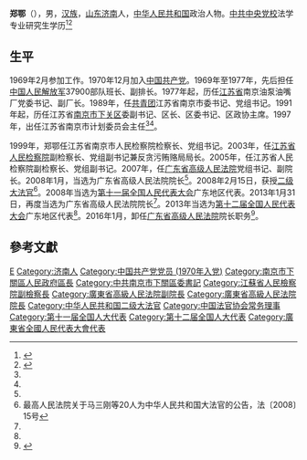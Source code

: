 '''郑鄂'''（{{bd|1952年|11月||}}），男，[[汉族|汉族]]，[[山东|山东]][[济南|济南]]人，[[中华人民共和国|中华人民共和国]]政治人物。[[中共中央党校|中共中央党校]]法学专业研究生学历<ref name=rmfyb>{{Cite web|title=郑鄂当选广东高级人民法院院长|url=http://rmfyb.chinacourt.org/paper/html/2013-02/01/content_57590.htm|accessdate=2013-02-01|work=人民法院报|archive-date=2013-02-04|archive-url=https://web.archive.org/web/20130204004559/http://rmfyb.chinacourt.org/paper/html/2013-02/01/content_57590.htm|dead-url=no}}</ref><ref name=npc>{{cite news|title=全国人大代表信息-郑鄂|url= http://210.82.31.1:8084/delegate/viewDelegate.action?dbid=121873|accessdate=2013-04-05|newspaper=全国人大网|archive-url=https://web.archive.org/web/20160305230022/http://www.npc.gov.cn/delegate/viewDelegate.action?dbid=121873|archive-date=2016-03-05|dead-url=yes}}</ref>

== 生平 ==
1969年2月参加工作。1970年12月加入[[中国共产党|中国共产党]]。1969年至1977年，先后担任[[中国人民解放军|中国人民解放军]]37900部队班长、副排长。1977年起，历任[[江苏省|江苏省]]南京油泵油嘴厂党委书记、副厂长。1989年，任[[中國共產主義青年團|共青团]]江苏省南京市委书记、党组书记。1991年起，历任江苏省[[南京市|南京市]][[下关区|下关区]]委副书记、区长、区委书记、区政协主席。1997年，出任江苏省南京市计划委员会主任<ref name=rmfyb/><ref name=npc/>。

1999年，郑鄂任江苏省南京市人民检察院检察长、党组书记。2003年，任[[江苏省人民检察院|江苏省人民检察院]]副检察长、党组副书记兼反贪污贿赂局局长。2005年，任江苏省人民检察院副检察长、党组副书记。2007年，任[[广东省高级人民法院|广东省高级人民法院]]党组书记、副院长。2008年1月，当选为广东省高级人民法院院长<ref name=rmfyb/>。2008年2月15日，获授[[中华人民共和国大法官|二级大法官]]<ref>最高人民法院关于马三刚等20人为中华人民共和国大法官的公告，法〔2008〕15号</ref>。2008年当选为[[第十一届全国人民代表大会|第十一届全国人民代表大会]]广东地区代表。2013年1月31日，再度当选为广东省高级人民法院院长<ref name=rmfyb/>。2013年当选为[[第十二届全国人民代表大会|第十二届全国人民代表大会]]广东地区代表<ref name=npc/>。2016年1月，卸任[[广东省高级人民法院|广东省高级人民法院]]院长职务<ref>{{cite news|title=因到达任职年限，肖志恒、雷于蓝辞任广东省人大常委会副主任|url=http://www.thepaper.cn/newsDetail_forward_1426160|accessdate=2016-01-28|newspaper=澎湃新闻|archive-date=2016-01-28|archive-url=https://web.archive.org/web/20160128112204/http://www.thepaper.cn/newsDetail_forward_1426160|dead-url=no}}</ref>。

== 參考文獻 ==
{{reflist}}

{{Navboxes 
| title  = 郑鄂在[[中国法官协会|中国法官协会]]的职务
| list1  =
{{中国法官协会第五届理事会}}
}}

{{Authority control}}
{{DEFAULTSORT:Zheng郑}}
[[Category:郑姓|E]]
[[Category:济南人|Category:济南人]]
[[Category:中国共产党党员_(1970年入党)|Category:中国共产党党员 (1970年入党)]]
[[Category:南京市下關區人民政府區長|Category:南京市下關區人民政府區長]]
[[Category:中共南京市下關區委書記|Category:中共南京市下關區委書記]]
[[Category:江蘇省人民檢察院副檢察長|Category:江蘇省人民檢察院副檢察長]]
[[Category:廣東省高級人民法院副院長|Category:廣東省高級人民法院副院長]]
[[Category:廣東省高級人民法院院長|Category:廣東省高級人民法院院長]]
[[Category:中华人民共和国二级大法官|Category:中华人民共和国二级大法官]]
[[Category:中国法官协会常务理事|Category:中国法官协会常务理事]]
[[Category:第十一届全国人大代表|Category:第十一届全国人大代表]]
[[Category:第十二届全国人大代表|Category:第十二届全国人大代表]]
[[Category:廣東省全國人民代表大會代表|Category:廣東省全國人民代表大會代表]]